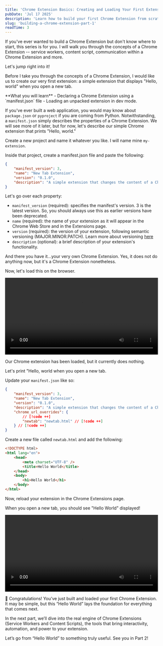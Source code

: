 ```yaml
---
title: 'Chrome Extension Basics: Creating and Loading Your First Extension'
pubDate: 'Jul 17 2025'
description: 'Learn how to build your first Chrome Extension from scratch. In this beginner-friendly guide, you''ll create a simple "Hello World" extension and understand the basics of the manifest.json file and how to load your extension in Chrome.'
slug: 'building-a-chrome-extension-part-1'
readTime: 3
---
```



If you've ever wanted to build a Chrome Extension but don't know where to start, this series is for you. I will walk you through the concepts of a Chrome Extension -- service workers, content script, communication within a Chrome Extension and more.

Let's jump right into it!

Before I take you through the concepts of a Chrome Extension, I would like us to create our very first extension: a simple extension that displays "Hello, world" when you open a new tab.

<Callout variant="success">
	**What you will learn** - Declaring a Chrome Extension using a `manifest.json` file - Loading an
	unpacked extension in dev mode.
</Callout>

If you've ever built a web application, you would may know about `package.json` or `pyproject` if you are coming from Python. Notwithstanding, a `manifest.json` simply describes the properties of a Chrome Extension. We will see more of it later, but for now, let's describe our simple Chrome extension that prints "Hello, world."

Create a new project and name it whatever you like. I will name mine `my-extension`.

Inside that project, create a manifest.json file and paste the following:

```json
{
	"manifest_version": 3,
	"name": "New Tab Extension",
	"version": "0.1.0",
	"description": "A simple extension that changes the content of a Chrome tab."
}
```

Let's go over each property:

- `manifest_version` (required): specifies the manifest's version. 3 is the latest version. So, you should always use this as earlier versions have been deprecated.
- `name` (required): the name of your extension as it will appear in the Chrome Web Store and in the Extensions page.
- `version` (required): the version of your extension, following semantic versioning (MAJOR.MINOR.PATCH). Learn more about versioning [here](https://developer.chrome.com/docs/extensions/reference/manifest/version)
- `description` (optional): a brief description of your extension's functionality.

And there you have it...your very own Chrome Extension. Yes, it does not do anything now, but it's a Chrome Extension nonetheless.

Now, let's load this on the browser.

<video controls width="100%" height="auto">
	<source src="/2025-07-17-chrome-extension-loading-chrome-extension.mp4" type="video/mp4" />
	Your browser does not support the video tag.
</video>

Our Chrome extension has been loaded, but it currently does nothing.

Let's print "Hello, world when you open a new tab.

Update your `manifest.json` like so:

```json
{
	"manifest_version": 3,
	"name": "New Tab Extension",
	"version": "0.1.0",
	"description": "A simple extension that changes the content of a Chrome tab.",
	"chrome_url_overrides": {
		// [!code ++]
		"newtab": "newtab.html" // [!code ++]
	} // [!code ++]
}
```

Create a new file called `newtab.html` and add the following:

```html
<!DOCTYPE html>
<html lang="en">
	<head>
		<meta charset="UTF-8" />
		<title>Hello World</title>
	</head>
	<body>
		<h1>Hello World</h1>
	</body>
</html>
```

Now, reload your extension in the Chrome Extensions page.

When you open a new tab, you should see "Hello World" displayed!

<video controls width="100%" height="auto">
	<source src="/2025-07-17-chrome-extension-hello-world.mp4" type="video/mp4" />
	Your browser does not support the video tag.
</video>

🎉 Congratulations! You’ve just built and loaded your first Chrome Extension. It may be simple, but this “Hello World” lays the foundation for everything that comes next.

In the next part, we’ll dive into the real engine of Chrome Extensions (Service Workers and Content Scripts), the tools that bring interactivity, automation, and power to your extension.

Let’s go from “Hello World” to something truly useful. See you in Part 2!
